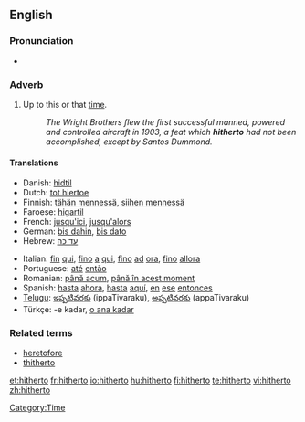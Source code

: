 ==English==

===Pronunciation===
*{{audio|en-us-hitherto.ogg|Audio (US)}}

===Adverb===
{{en-adv|-}}

# {{archaic|or|law}} Up to this or that [[time]]. <!--(used frequently in [[legal]] papers).-->
#:''The Wright Brothers flew the first successful manned, powered and controlled aircraft in 1903, a feat which '''hitherto''' had not been accomplished, except by Santos Dummond.''

====Translations====
{{trans-top| up to this time }}
*Danish: [[hidtil]]
*Dutch: [[tot hiertoe]]
*Finnish: [[tähän mennessä]], [[siihen mennessä]]
*Faroese: [[higartil]]
*French: [[jusqu'ici]], [[jusqu'alors]]
*German: [[bis dahin]], [[bis dato]]
*Hebrew: [[עד כה]]
{{trans-mid}}
*Italian: [[fin]] [[qui]], [[fino]] [[a]] [[qui]], [[fino]] [[ad]] [[ora]], [[fino]] [[allora]]
*Portuguese: [[até]] [[então]]
*Romanian: [[până acum]], [[până în acest moment]]
*Spanish: [[hasta]] [[ahora]], [[hasta]] [[aquí]], [[en]] [[ese]] [[entonces]]
*[[Telugu]]: [[ఇప్పటివరకు]] (ippaTivaraku), [[అప్పటివరకు]] (appaTivaraku)
*Türkçe: -e kadar, [[o ana kadar]]
{{trans-bottom}}

===Related terms===
*[[heretofore]]
*[[thitherto]]

[[Category:Time]]

[[et:hitherto]]
[[fr:hitherto]]
[[io:hitherto]]
[[hu:hitherto]]
[[fi:hitherto]]
[[te:hitherto]]
[[vi:hitherto]]
[[zh:hitherto]]